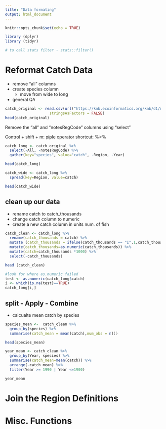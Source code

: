 ```yaml
---
title: "Data formating"
output: html_document
---
```


```r
knitr::opts_chunk$set(echo = TRUE)
```

```r
library (dplyr)
library (tidyr)

# to call stats filter - stats::filter()
```


# Reformat Catch Data


* remove "all" columns
* create species column
  - move from wide to long
* general QA

```r
catch_original <- read.csv(url("https://knb.ecoinformatics.org/knb/d1/mn/v2/object/df35b.302.1", method = "libcurl"),
                    stringsAsFactors = FALSE)
head(catch_original)
```


Remove the "all" and "notesRegCode" columns using "select"

Control + shift + m: piple operator shortcut: %>%

```r
catch_long <- catch_original %>% 
  select(-All, -notesRegCode) %>% 
  gather(key="species", value="catch", -Region, -Year)

head(catch_long)
```
```r
catch_wide <- catch_long %>% 
  spread(key=Region, value=catch)

head(catch_wide)
```
## clean up our data

* rename catch to catch_thousands
* change catch column to numeric
* create a new catch column in units num. of fish

```r
catch_clean <- catch_long %>% 
  rename(catch_thousands = catch) %>%
  mutate (catch_thousands = ifelse(catch_thousands == "I",1,catch_thousands)) %>%  
  mutate(catch_thousands=as.numeric(catch_thousands)) %>% 
  mutate(catch=catch_thousands *1000) %>% 
  select(-catch_thousands)

head (catch_clean)
```


```r
#look for where as.numeric failed
test <- as.numeric(catch_long$catch)
i <- which(is.na(test)==TRUE)
catch_long[i,]
```
## split - Apply - Combine

* calcualte mean catch by species
```r
species_mean <-  catch_clean %>% 
  group_by(species) %>% 
  summarise(catch_mean = mean(catch),num_obs = n())

head(species_mean)
```

```r
year_mean <- catch_clean %>% 
  group_by(Year, species) %>% 
  summarise(catch_mean=mean(catch)) %>% 
  arrange(-catch_mean) %>% 
  filter(Year >= 1990 | Year <=1900)

year_mean
```

# Join the Region Definitions
# Misc. Functions